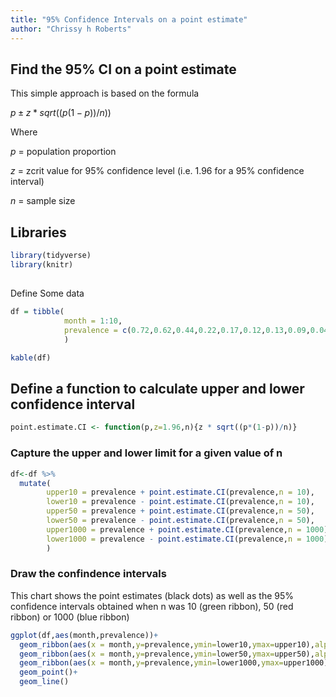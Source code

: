 ```yaml
---
title: "95% Confidence Intervals on a point estimate"
author: "Chrissy h Roberts"
---
```


## Find the 95% CI on a point estimate

This simple approach is based on the formula

$p ± z * sqrt((p(1-p))/n))$

Where

$p$ = population proportion

$z$ = zcrit value for 95% confidence level (i.e. 1.96 for a 95% confidence interval)

$n$ = sample size

## Libraries

```r
library(tidyverse)
library(knitr)
```

## 

Define Some data

```r
df = tibble(
            month = 1:10,
            prevalence = c(0.72,0.62,0.44,0.22,0.17,0.12,0.13,0.09,0.04,0.02)
            )

kable(df)
```

## Define a function to calculate upper and lower confidence interval

```r
point.estimate.CI <- function(p,z=1.96,n){z * sqrt((p*(1-p))/n)}
```

### Capture the upper and lower limit for a given value of n

```r

df<-df %>% 
  mutate(
        upper10 = prevalence + point.estimate.CI(prevalence,n = 10),
        lower10 = prevalence - point.estimate.CI(prevalence,n = 10),
        upper50 = prevalence + point.estimate.CI(prevalence,n = 50),
        lower50 = prevalence - point.estimate.CI(prevalence,n = 50),
        upper1000 = prevalence + point.estimate.CI(prevalence,n = 1000),
        lower1000 = prevalence - point.estimate.CI(prevalence,n = 1000)
        ) 
```

### Draw the confindence intervals

This chart shows the point estimates (black dots) as well as the 95% confidence intervals obtained when n was 10 (green ribbon), 50 (red ribbon) or 1000 (blue ribbon)

```r
ggplot(df,aes(month,prevalence))+
  geom_ribbon(aes(x = month,y=prevalence,ymin=lower10,ymax=upper10),alpha=0.4,fill="green")+
  geom_ribbon(aes(x = month,y=prevalence,ymin=lower50,ymax=upper50),alpha=0.6,fill="red")+
  geom_ribbon(aes(x = month,y=prevalence,ymin=lower1000,ymax=upper1000),alpha=0.6,fill="blue")+
  geom_point()+
  geom_line()

```
